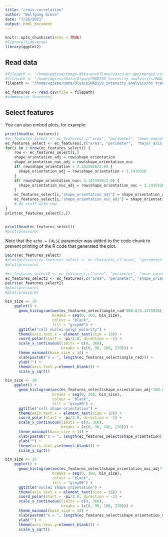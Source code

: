 ```yaml
---
title: "cross-correlation"
author: "Wolfgang Giese"
date: "7/26/2021"
output: html_document
---
```


```r
knitr::opts_chunk$set(echo = TRUE)
#library(tidyverse)
library(ggplot2)
```

## Read data

```r
#filepath <- "/home/wgiese/image-data-workflows/vascu-ec-app/merged.csv"
#filepath <- "/home/wgiese/Data/Olya/pSMAD158_intensity_analysis/siRNA/siCTRL/4h/6dyn/BSA 0.1%/analysis_output/merged.csv"
filepath <- "/home/wgiese/Data/Olya/pSMAD158_intensity_analysis/no transfection/16h flow/6dyn/BSA 0.1%/analysis_output/merged.csv"

ec_features <- read.csv(file = filepath)
#summary(ec_features)
```

## Select features

You can also embed plots, for example:

```r
print(head(ec_features))
#ec_features_select <- ec_features[,c("area", "perimeter", "mean_expression", "major_axis_length", "minor_axis_length", "shape_orientation", "angle_rad")]
ec_features_select <- ec_features[,c("area", "perimeter",  "major_axis_length", "minor_axis_length", "shape_orientation", "angle_rad", "shape_orientation_nuc")]
for(i in 1:nrow(ec_features_select)) {
    row <- ec_features_select[i,]
    shape_orientation_adj = row$shape_orientation
    shape_orientation_nuc_adj = row$shape_orientation_nuc
    if( row$shape_orientation < 3.1415926/2.0) {
      shape_orientation_adj = row$shape_orientation + 3.1415926
    }
    if( row$shape_orientation_nuc< 3.1415926/2.0) {
      shape_orientation_nuc_adj = row$shape_orientation_nuc + 3.1415926
    }
    ec_features_select[i,"shape_orientation_adj"] = shape_orientation_adj 
    ec_features_select[i,"shape_orientation_nuc_adj"] = shape_orientation_nuc_adj 
    # do stuff with row
}
print(ec_features_select[3,])


print(head(ec_features_select))
#plot(pressure)
```

Note that the `echo = FALSE` parameter was added to the code chunk to prevent printing of the R code that generated the plot.


```r
pairs(ec_features_select)
#plot(pressure)ec_features_select <- ec_features[,c("area", "perimeter", "mean_expression", "major_axis_length", "minor_axis_length", "shape_orientation", "flow_alignment")]
#plot(pressure)


```


```r
#ec_features_select2 <- ec_features[,c("area", "perimeter", "mean_expression", "shape_orientation", "angle_rad")]
ec_features_select2 <- ec_features[,c("area", "perimeter", "shape_orientation", "angle_rad")]
pairs(ec_features_select2)
#plot(pressure)
#plot(pressure)
```


```r
bin_size <- 10
    ggplot() +
      geom_histogram(aes(ec_features_select$angle_rad*180.0/3.1415926),
                     breaks = seq(0, 360, bin_size),
                     colour = "black",
                     fill = "grey80") +
      ggtitle("cell nuclei-golgi polarity") +
      theme(axis.text.x = element_text(size = 18)) +
      coord_polar(start = -pi/2.0, direction = -1) +
      scale_x_continuous(limits = c(0, 360),
                         breaks = (c(0, 90, 180, 270))) +
      theme_minimal(base_size = 14) +
      xlab(paste0("n = ", length(ec_features_select$angle_rad))) +
      ylab("") +
      theme(axis.text.y=element_blank()) +
      scale_y_sqrt()
```


```r
bin_size <- 10
    ggplot() +
      geom_histogram(aes(ec_features_select$shape_orientation_adj*180.0/3.1415926),
                     breaks = seq(0, 360, bin_size),
                     colour = "black",
                     fill = "grey80") +
      ggtitle("cell shape orientation") +
      theme(axis.text.x = element_text(size = 18)) +
      coord_polar(start = -pi/2.0, direction = -1) +
      scale_x_continuous(limits = c(0, 360),
                         breaks = (c(0, 90, 180, 270))) +
      theme_minimal(base_size = 14) +
      xlab(paste0("n = ", length(ec_features_select$shape_orientation))) +
      ylab("") +
      theme(axis.text.y=element_blank()) +
      scale_y_sqrt()
```

```r
bin_size <- 10
    ggplot() +
      geom_histogram(aes(ec_features_select$shape_orientation_nuc_adj*180.0/3.1415926),
                     breaks = seq(0, 360, bin_size),
                     colour = "black",
                     fill = "grey80") +
      ggtitle("nuclei shape orientation") +
      theme(axis.text.x = element_text(size = 18)) +
      coord_polar(start = -pi/2.0, direction = -1) +
      scale_x_continuous(limits = c(0, 360),
                         breaks = (c(0, 90, 180, 270))) +
      theme_minimal(base_size = 14) +
      xlab(paste0("n = ", length(ec_features_select$shape_orientation_nuc))) +
      ylab("") +
      theme(axis.text.y=element_blank()) +
      scale_y_sqrt()
```

